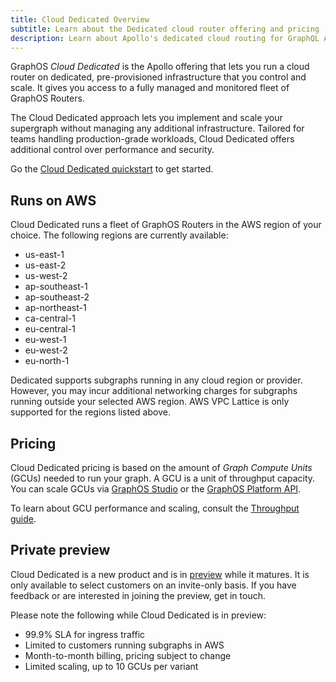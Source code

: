 ```yaml
---
title: Cloud Dedicated Overview
subtitle: Learn about the Dedicated cloud router offering and pricing
description: Learn about Apollo's dedicated cloud routing for GraphQL APIs including available AWS regions and pricing.
---
```


<DedicatedPreview />

GraphOS _Cloud Dedicated_ is the Apollo offering that lets you run a cloud router on dedicated, pre-provisioned infrastructure that you control and scale. It gives you access to a fully managed and monitored fleet of GraphOS Routers.

The Cloud Dedicated approach lets you implement and scale your supergraph without managing any additional infrastructure. Tailored for teams handling production-grade workloads, Cloud Dedicated offers additional control over performance and security.

<Tip>

Go the [Cloud Dedicated quickstart](./quickstart) to get started.

</Tip>

## Runs on AWS

Cloud Dedicated runs a fleet of GraphOS Routers in the AWS region of your choice. The following regions are currently available:

- us-east-1
- us-east-2
- us-west-2
- ap-southeast-1
- ap-southeast-2
- ap-northeast-1
- ca-central-1
- eu-central-1
- eu-west-1
- eu-west-2
- eu-north-1

Dedicated supports subgraphs running in any cloud region or provider. However, you may incur additional networking charges for subgraphs running outside your selected AWS region. AWS VPC Lattice is only supported for the regions listed above.

## Pricing

Cloud Dedicated pricing is based on the amount of _Graph Compute Units_ (GCUs) needed to run your graph. A GCU is a unit of throughput capacity. You can scale GCUs via [GraphOS Studio](https://studio.apollographql.com?referrer=docs-content) or the [GraphOS Platform API](/graphos/platform-api/).

To learn about GCU performance and scaling, consult the [Throughput guide](./throughput).

## Private preview

Cloud Dedicated is a new product and is in [preview](/resources/product-launch-stages/#preview) while it matures. It is only available to select customers on an invite-only basis. If you have feedback or are interested in joining the preview, <TrackableLink href="https://www.apollographql.com/contact-sales?type=dedicated&referrer=docs" eventName="content_contact_cloud">get in touch</TrackableLink>.

Please note the following while Cloud Dedicated is in preview:

- 99.9% SLA for ingress traffic
- Limited to customers running subgraphs in AWS
- Month-to-month billing, pricing subject to change
- Limited scaling, up to 10 GCUs per variant
